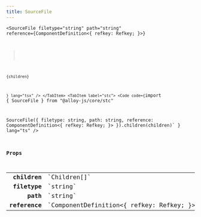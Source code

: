 ```yaml
---
title: SourceFile
---
```



<Tabs syncKey="component-style">
    <TabItem label="jsx">
        <Code code={`import { SourceFile } from "@alloy-js/core" 

<SourceFile 
    filetype="string"
    path="string"
    reference={ComponentDefinition<{
        refkey: Refkey;
    }>}
>
    {children}
</SourceFile>`} lang="tsx" />
</TabItem>
<TabItem label="stc">
    <Code code={`import { SourceFile } from "@alloy-js/core/stc" 

SourceFile({ 
    filetype: string,
    path: string,
    reference: ComponentDefinition<{
        refkey: Refkey;
    }>
}).children(children)` } lang="ts" />
</TabItem>
</Tabs>

### Props

<table>
  <tr>
    <td style="text-align: right;font-weight: bold;">children</td>
    <td style="white-space: nowrap">
      <Badge text="optional" variant="note" size="small" /> `Children[]`
  
  
  
  
  </td>
  </tr>
  <tr>
    <td style="text-align: right;font-weight: bold;">filetype</td>
    <td style="white-space: nowrap">
       `string`
  
  
  
  
  </td>
  </tr>
  <tr>
    <td style="text-align: right;font-weight: bold;">path</td>
    <td style="white-space: nowrap">
       `string`
  
  
  
  
  </td>
  </tr>
  <tr>
    <td style="text-align: right;font-weight: bold;">reference</td>
    <td style="white-space: nowrap">
      <Badge text="optional" variant="note" size="small" /> `ComponentDefinition<{
              refkey: Refkey;
          }>`
  
  
  
  
  </td>
  </tr>
</table>
